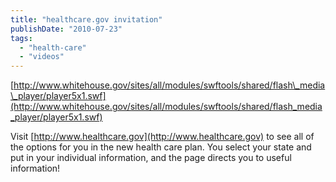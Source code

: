 ```yaml
---
title: "healthcare.gov invitation"
publishDate: "2010-07-23"
tags: 
  - "health-care"
  - "videos"
---
```


[http://www.whitehouse.gov/sites/all/modules/swftools/shared/flash\_media\_player/player5x1.swf](http://www.whitehouse.gov/sites/all/modules/swftools/shared/flash_media_player/player5x1.swf)

Visit [http://www.healthcare.gov](http://www.healthcare.gov) to see all of the options for you in the new health care plan. You select your state and put in your individual information, and the page directs you to useful information!
